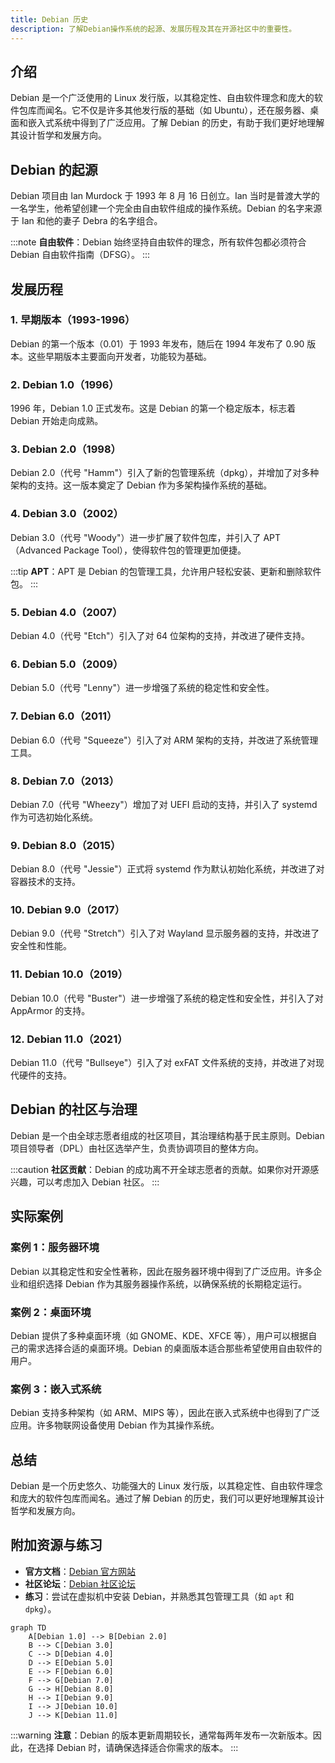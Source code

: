 ```yaml
---
title: Debian 历史
description: 了解Debian操作系统的起源、发展历程及其在开源社区中的重要性。
---
```


## 介绍

Debian 是一个广泛使用的 Linux 发行版，以其稳定性、自由软件理念和庞大的软件包库而闻名。它不仅是许多其他发行版的基础（如 Ubuntu），还在服务器、桌面和嵌入式系统中得到了广泛应用。了解 Debian 的历史，有助于我们更好地理解其设计哲学和发展方向。

## Debian 的起源

Debian 项目由 Ian Murdock 于 1993 年 8 月 16 日创立。Ian 当时是普渡大学的一名学生，他希望创建一个完全由自由软件组成的操作系统。Debian 的名字来源于 Ian 和他的妻子 Debra 的名字组合。

:::note
**自由软件**：Debian 始终坚持自由软件的理念，所有软件包都必须符合 Debian 自由软件指南（DFSG）。
:::

## 发展历程

### 1. 早期版本（1993-1996）

Debian 的第一个版本（0.01）于 1993 年发布，随后在 1994 年发布了 0.90 版本。这些早期版本主要面向开发者，功能较为基础。

### 2. Debian 1.0（1996）

1996 年，Debian 1.0 正式发布。这是 Debian 的第一个稳定版本，标志着 Debian 开始走向成熟。

### 3. Debian 2.0（1998）

Debian 2.0（代号 "Hamm"）引入了新的包管理系统（dpkg），并增加了对多种架构的支持。这一版本奠定了 Debian 作为多架构操作系统的基础。

### 4. Debian 3.0（2002）

Debian 3.0（代号 "Woody"）进一步扩展了软件包库，并引入了 APT（Advanced Package Tool），使得软件包的管理更加便捷。

:::tip
**APT**：APT 是 Debian 的包管理工具，允许用户轻松安装、更新和删除软件包。
:::

### 5. Debian 4.0（2007）

Debian 4.0（代号 "Etch"）引入了对 64 位架构的支持，并改进了硬件支持。

### 6. Debian 5.0（2009）

Debian 5.0（代号 "Lenny"）进一步增强了系统的稳定性和安全性。

### 7. Debian 6.0（2011）

Debian 6.0（代号 "Squeeze"）引入了对 ARM 架构的支持，并改进了系统管理工具。

### 8. Debian 7.0（2013）

Debian 7.0（代号 "Wheezy"）增加了对 UEFI 启动的支持，并引入了 systemd 作为可选初始化系统。

### 9. Debian 8.0（2015）

Debian 8.0（代号 "Jessie"）正式将 systemd 作为默认初始化系统，并改进了对容器技术的支持。

### 10. Debian 9.0（2017）

Debian 9.0（代号 "Stretch"）引入了对 Wayland 显示服务器的支持，并改进了安全性和性能。

### 11. Debian 10.0（2019）

Debian 10.0（代号 "Buster"）进一步增强了系统的稳定性和安全性，并引入了对 AppArmor 的支持。

### 12. Debian 11.0（2021）

Debian 11.0（代号 "Bullseye"）引入了对 exFAT 文件系统的支持，并改进了对现代硬件的支持。

## Debian 的社区与治理

Debian 是一个由全球志愿者组成的社区项目，其治理结构基于民主原则。Debian 项目领导者（DPL）由社区选举产生，负责协调项目的整体方向。

:::caution
**社区贡献**：Debian 的成功离不开全球志愿者的贡献。如果你对开源感兴趣，可以考虑加入 Debian 社区。
:::

## 实际案例

### 案例 1：服务器环境

Debian 以其稳定性和安全性著称，因此在服务器环境中得到了广泛应用。许多企业和组织选择 Debian 作为其服务器操作系统，以确保系统的长期稳定运行。

### 案例 2：桌面环境

Debian 提供了多种桌面环境（如 GNOME、KDE、XFCE 等），用户可以根据自己的需求选择合适的桌面环境。Debian 的桌面版本适合那些希望使用自由软件的用户。

### 案例 3：嵌入式系统

Debian 支持多种架构（如 ARM、MIPS 等），因此在嵌入式系统中也得到了广泛应用。许多物联网设备使用 Debian 作为其操作系统。

## 总结

Debian 是一个历史悠久、功能强大的 Linux 发行版，以其稳定性、自由软件理念和庞大的软件包库而闻名。通过了解 Debian 的历史，我们可以更好地理解其设计哲学和发展方向。

## 附加资源与练习

- **官方文档**：[Debian 官方网站](https://www.debian.org/)
- **社区论坛**：[Debian 社区论坛](https://forums.debian.net/)
- **练习**：尝试在虚拟机中安装 Debian，并熟悉其包管理工具（如 `apt` 和 `dpkg`）。

```mermaid
graph TD
    A[Debian 1.0] --> B[Debian 2.0]
    B --> C[Debian 3.0]
    C --> D[Debian 4.0]
    D --> E[Debian 5.0]
    E --> F[Debian 6.0]
    F --> G[Debian 7.0]
    G --> H[Debian 8.0]
    H --> I[Debian 9.0]
    I --> J[Debian 10.0]
    J --> K[Debian 11.0]
```

:::warning
**注意**：Debian 的版本更新周期较长，通常每两年发布一次新版本。因此，在选择 Debian 时，请确保选择适合你需求的版本。
:::